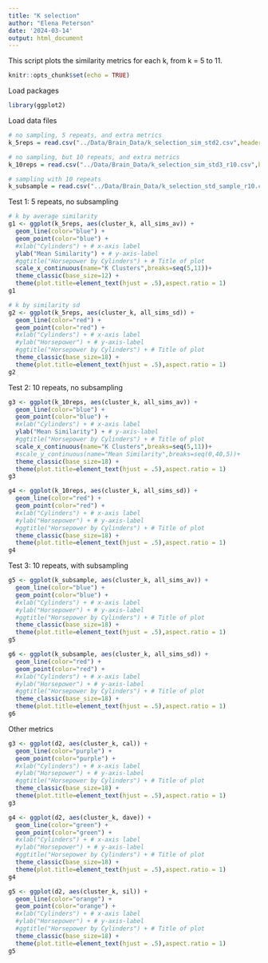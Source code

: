 ```yaml
---
title: "K selection"
author: "Elena Peterson"
date: '2024-03-14'
output: html_document
---
```


This script plots the similarity metrics for each k, from k =  5 to 11.

```r
knitr::opts_chunk$set(echo = TRUE)
```

Load packages
```r
library(ggplot2)
```

Load data files
```r

# no sampling, 5 repeats, and extra metrics
k_5reps = read.csv("../Data/Brain_Data/k_selection_sim_std2.csv",header=TRUE,stringsAsFactors = FALSE)

# no sampling, but 10 repeats, and extra metrics
k_10reps = read.csv("../Data/Brain_Data/k_selection_sim_std3_r10.csv",header=TRUE,stringsAsFactors = FALSE)

# sampling with 10 repeats
k_subsample = read.csv("../Data/Brain_Data/k_selection_std_sample_r10.csv",header=TRUE,stringsAsFactors = FALSE)

```

Test 1: 5 repeats, no subsampling
```r

# k by average similarity
g1 <- ggplot(k_5reps, aes(cluster_k, all_sims_av)) + 
  geom_line(color="blue") + 
  geom_point(color="blue") + 
  #xlab("Cylinders") + # x-axis label
  ylab("Mean Similarity") + # y-axis-label
  #ggtitle("Horsepower by Cylinders") + # Title of plot
  scale_x_continuous(name="K Clusters",breaks=seq(5,11))+
  theme_classic(base_size=12) + 
  theme(plot.title=element_text(hjust = .5),aspect.ratio = 1) 
g1

# k by similarity sd
g2 <- ggplot(k_5reps, aes(cluster_k, all_sims_sd)) + 
  geom_line(color="red") + 
  geom_point(color="red") + 
  #xlab("Cylinders") + # x-axis label
  #ylab("Horsepower") + # y-axis-label
  #ggtitle("Horsepower by Cylinders") + # Title of plot
  theme_classic(base_size=18) + 
  theme(plot.title=element_text(hjust = .5),aspect.ratio = 1) 
g2

```
Test 2: 10 repeats, no subsampling
```r

g3 <- ggplot(k_10reps, aes(cluster_k, all_sims_av)) + 
  geom_line(color="blue") + 
  geom_point(color="blue") + 
  #xlab("Cylinders") + # x-axis label
  ylab("Mean Similarity") + # y-axis-label
  #ggtitle("Horsepower by Cylinders") + # Title of plot
  scale_x_continuous(name="K Clusters",breaks=seq(5,11))+
  #scale_y_continuous(name="Mean Similarity",breaks=seq(0,40,5))+
  theme_classic(base_size=18) + 
  theme(plot.title=element_text(hjust = .5),aspect.ratio = 1) 
g3

g4 <- ggplot(k_10reps, aes(cluster_k, all_sims_sd)) + 
  geom_line(color="red") + 
  geom_point(color="red") + 
  #xlab("Cylinders") + # x-axis label
  #ylab("Horsepower") + # y-axis-label
  #ggtitle("Horsepower by Cylinders") + # Title of plot
  theme_classic(base_size=18) + 
  theme(plot.title=element_text(hjust = .5),aspect.ratio = 1) 
g4

```
Test 3: 10 repeats, with subsampling

```r
g5 <- ggplot(k_subsample, aes(cluster_k, all_sims_av)) + 
  geom_line(color="blue") + 
  geom_point(color="blue") + 
  #xlab("Cylinders") + # x-axis label
  #ylab("Horsepower") + # y-axis-label
  #ggtitle("Horsepower by Cylinders") + # Title of plot
  theme_classic(base_size=18) + 
  theme(plot.title=element_text(hjust = .5),aspect.ratio = 1) 
g5

g6 <- ggplot(k_subsample, aes(cluster_k, all_sims_sd)) + 
  geom_line(color="red") + 
  geom_point(color="red") + 
  #xlab("Cylinders") + # x-axis label
  #ylab("Horsepower") + # y-axis-label
  #ggtitle("Horsepower by Cylinders") + # Title of plot
  theme_classic(base_size=18) + 
  theme(plot.title=element_text(hjust = .5),aspect.ratio = 1) 
g6

```


Other metrics
```r
g3 <- ggplot(d2, aes(cluster_k, cal)) + 
  geom_line(color="purple") + 
  geom_point(color="purple") + 
  #xlab("Cylinders") + # x-axis label
  #ylab("Horsepower") + # y-axis-label
  #ggtitle("Horsepower by Cylinders") + # Title of plot
  theme_classic(base_size=18) + 
  theme(plot.title=element_text(hjust = .5),aspect.ratio = 1) 
g3

g4 <- ggplot(d2, aes(cluster_k, dave)) + 
  geom_line(color="green") + 
  geom_point(color="green") + 
  #xlab("Cylinders") + # x-axis label
  #ylab("Horsepower") + # y-axis-label
  #ggtitle("Horsepower by Cylinders") + # Title of plot
  theme_classic(base_size=18) + 
  theme(plot.title=element_text(hjust = .5),aspect.ratio = 1) 
g4

g5 <- ggplot(d2, aes(cluster_k, sil)) + 
  geom_line(color="orange") + 
  geom_point(color="orange") + 
  #xlab("Cylinders") + # x-axis label
  #ylab("Horsepower") + # y-axis-label
  #ggtitle("Horsepower by Cylinders") + # Title of plot
  theme_classic(base_size=18) + 
  theme(plot.title=element_text(hjust = .5),aspect.ratio = 1) 
g5


```

